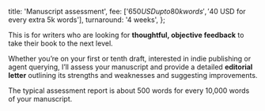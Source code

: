   title: 'Manuscript assessment',
  fee: ['$650 USD up to 80k words', '$40 USD for every extra 5k words'],
  turnaround: '4 weeks',
};

This is for writers who are looking for **thoughtful, objective feedback** to
take their book to the next level.

Whether you’re on your first or tenth draft, interested in indie publishing or
agent querying, I’ll assess your manuscript and provide a detailed **editorial
letter** outlining its strengths and weaknesses and suggesting improvements.

The typical assessment report is about 500 words for every 10,000 words of your
manuscript.
